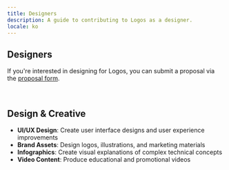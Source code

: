 ```yaml
---
title: Designers
description: A guide to contributing to Logos as a designer.
locale: ko
---
```


## Designers

If you're interested in designing for Logos, you can submit a proposal via the [proposal form](/proposals).

<br />

## Design & Creative

- **UI/UX Design**: Create user interface designs and user experience improvements
- **Brand Assets**: Design logos, illustrations, and marketing materials
- **Infographics**: Create visual explanations of complex technical concepts
- **Video Content**: Produce educational and promotional videos
